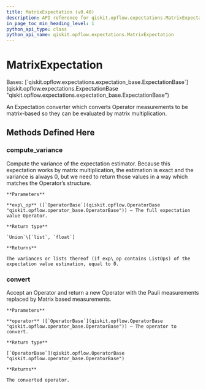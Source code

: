 ```yaml
---
title: MatrixExpectation (v0.40)
description: API reference for qiskit.opflow.expectations.MatrixExpectation in qiskit v0.40
in_page_toc_min_heading_level: 1
python_api_type: class
python_api_name: qiskit.opflow.expectations.MatrixExpectation
---
```


# MatrixExpectation

<Class id="qiskit.opflow.expectations.MatrixExpectation" isDedicatedPage={true} github="https://github.com/qiskit/qiskit/tree/stable/0.23/qiskit/opflow/expectations/matrix_expectation.py" signature="MatrixExpectation" modifiers="class">
  Bases: [`qiskit.opflow.expectations.expectation_base.ExpectationBase`](qiskit.opflow.expectations.ExpectationBase "qiskit.opflow.expectations.expectation_base.ExpectationBase")

  An Expectation converter which converts Operator measurements to be matrix-based so they can be evaluated by matrix multiplication.

  ## Methods Defined Here

  <span id="qiskit-opflow-expectations-matrixexpectation-compute-variance" />

  ### compute\_variance

  <Function id="qiskit.opflow.expectations.MatrixExpectation.compute_variance" signature="MatrixExpectation.compute_variance(exp_op)">
    Compute the variance of the expectation estimator. Because this expectation works by matrix multiplication, the estimation is exact and the variance is always 0, but we need to return those values in a way which matches the Operator’s structure.

    **Parameters**

    **exp\_op** ([`OperatorBase`](qiskit.opflow.OperatorBase "qiskit.opflow.operator_base.OperatorBase")) – The full expectation value Operator.

    **Return type**

    `Union`\[`list`, `float`]

    **Returns**

    The variances or lists thereof (if exp\_op contains ListOps) of the expectation value estimation, equal to 0.
  </Function>

  <span id="qiskit-opflow-expectations-matrixexpectation-convert" />

  ### convert

  <Function id="qiskit.opflow.expectations.MatrixExpectation.convert" signature="MatrixExpectation.convert(operator)">
    Accept an Operator and return a new Operator with the Pauli measurements replaced by Matrix based measurements.

    **Parameters**

    **operator** ([`OperatorBase`](qiskit.opflow.OperatorBase "qiskit.opflow.operator_base.OperatorBase")) – The operator to convert.

    **Return type**

    [`OperatorBase`](qiskit.opflow.OperatorBase "qiskit.opflow.operator_base.OperatorBase")

    **Returns**

    The converted operator.
  </Function>
</Class>

